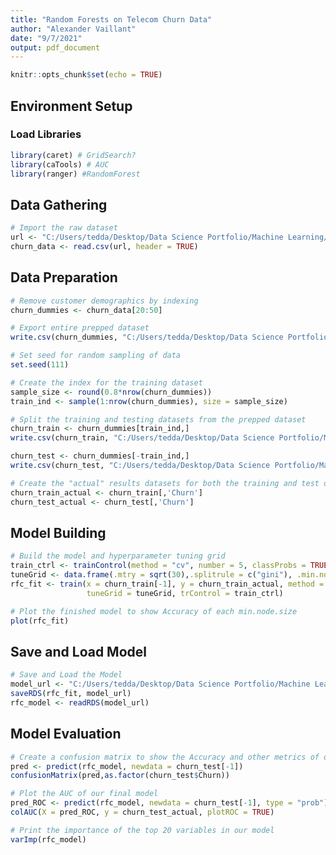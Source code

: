 ```yaml
---
title: "Random Forests on Telecom Churn Data"
author: "Alexander Vaillant"
date: "9/7/2021"
output: pdf_document
---
```


```r
knitr::opts_chunk$set(echo = TRUE)
```

## Environment Setup
### Load Libraries

```r
library(caret) # GridSearch?
library(caTools) # AUC
library(ranger) #RandomForest
```

## Data Gathering

```r
# Import the raw dataset
url <- "C:/Users/tedda/Desktop/Data Science Portfolio/Machine Learning/Supervised Learning/Classification/Random Forests on Telecom Churn Data/Raw Datasets/churn_clean.csv"
churn_data <- read.csv(url, header = TRUE)
```

## Data Preparation

```r
# Remove customer demographics by indexing
churn_dummies <- churn_data[20:50]

# Export entire prepped dataset
write.csv(churn_dummies, "C:/Users/tedda/Desktop/Data Science Portfolio/Machine Learning/Supervised Learning/Classification/Random Forests on Telecom Churn Data/Cleansed Datasets/prepped_complete_dataset.csv", row.names = FALSE)

# Set seed for random sampling of data
set.seed(111)

# Create the index for the training dataset
sample_size <- round(0.8*nrow(churn_dummies))
train_ind <- sample(1:nrow(churn_dummies), size = sample_size)

# Split the training and testing datasets from the prepped dataset
churn_train <- churn_dummies[train_ind,]
write.csv(churn_train, "C:/Users/tedda/Desktop/Data Science Portfolio/Machine Learning/Supervised Learning/Classification/Random Forests on Telecom Churn Data/Cleansed Datasets/train_dataset.csv", row.names = FALSE)

churn_test <- churn_dummies[-train_ind,]
write.csv(churn_test, "C:/Users/tedda/Desktop/Data Science Portfolio/Machine Learning/Supervised Learning/Classification/Random Forests on Telecom Churn Data/Cleansed Datasets/test_dataset.csv", row.names = FALSE)

# Create the "actual" results datasets for both the training and test datasets
churn_train_actual <- churn_train[,'Churn']
churn_test_actual <- churn_test[,'Churn']
```

## Model Building

```r
# Build the model and hyperparameter tuning grid
train_ctrl <- trainControl(method = "cv", number = 5, classProbs = TRUE, verboseIter = TRUE)
tuneGrid <- data.frame(.mtry = sqrt(30),.splitrule = c("gini"), .min.node.size = c(1:10))
rfc_fit <- train(x = churn_train[-1], y = churn_train_actual, method = "ranger", metric = c("Accuracy"), importance = "impurity", 
                 tuneGrid = tuneGrid, trControl = train_ctrl)

# Plot the finished model to show Accuracy of each min.node.size
plot(rfc_fit)
```

## Save and Load Model

```r
# Save and Load the Model
model_url <- "C:/Users/tedda/Desktop/Data Science Portfolio/Machine Learning/Supervised Learning/Classification/Random Forests on Telecom Churn Data/Exported Models/RandomForestsModel.rds"
saveRDS(rfc_fit, model_url)
rfc_model <- readRDS(model_url)
```

## Model Evaluation

```r
# Create a confusion matrix to show the Accuracy and other metrics of our final model
pred <- predict(rfc_model, newdata = churn_test[-1])
confusionMatrix(pred,as.factor(churn_test$Churn))

# Plot the AUC of our final model
pred_ROC <- predict(rfc_model, newdata = churn_test[-1], type = "prob")
colAUC(X = pred_ROC, y = churn_test_actual, plotROC = TRUE)

# Print the importance of the top 20 variables in our model
varImp(rfc_model)
```